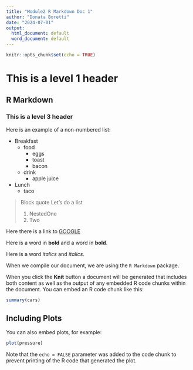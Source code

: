 ```yaml
---
title: "Module2 R Markdown Doc 1"
author: "Donata Boretti"
date: "2024-07-01"
output:
  html_document: default
  word_document: default
---
```


```r
knitr::opts_chunk$set(echo = TRUE)
```

# This is a level 1 header

## R Markdown

### This is a level 3 header

Here is an example of a non-numbered list:

* Breakfast
    - food
        + eggs
        + toast
        + bacon
    - drink
        + apple juice
* Lunch
    - taco


> Block quote
> Let's do a list
>
> 1. NestedOne
> 2. Two









Here there is a link to [GOOGLE](https://google.com)

Here is a word in **bold** and a word in __bold__.

Here is a word *italics* and _italics_.

When we compile our document, we are using the `R Markdown` package.

When you click the **Knit** button a document will be generated that includes both content as well as the output of any embedded R code chunks within the document. You can embed an R code chunk like this:

```r
summary(cars)
```

## Including Plots

You can also embed plots, for example:

```r
plot(pressure)
```

Note that the `echo = FALSE` parameter was added to the code chunk to prevent printing of the R code that generated the plot.
